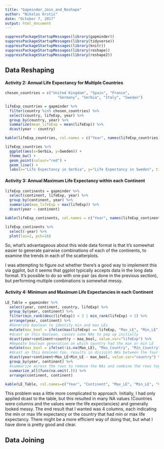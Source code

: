 ```yaml
---
title: "Gapminder_Join_and_Reshape"
author: "Nikolas Krstic"
date: "October 7, 2017"
output: html_document
---
```


```r
suppressPackageStartupMessages(library(gapminder))
suppressPackageStartupMessages(library(tidyverse))
suppressPackageStartupMessages(library(knitr))
suppressPackageStartupMessages(library(reshape))
suppressPackageStartupMessages(library(reshape2))
```

## Data Reshaping

#### Activity 2: Annual Life Expectancy for Multiple Countries

```r
chosen_countries = c("United Kingdom", "Spain", "France",
                        "Germany", "Serbia", "Italy", "Sweden")

lifeExp_countries = gapminder %>%
  filter(country %in% chosen_countries) %>%
  select(country, lifeExp, year) %>%
  group_by(country, year) %>%
  summarize(mean_lifeExp = mean(lifeExp)) %>%
  dcast(year ~ country)

kable(lifeExp_countries, col.names = c("Year", names(lifeExp_countries)[2:ncol(lifeExp_countries)]))
```

```r
lifeExp_countries %>%
  ggplot(aes(x=Serbia, y=Sweden)) +
  theme_bw() +
  geom_point(colour="red") +
  geom_line() +
  labs(x="Life Expectancy in Serbia", y="Life Expectancy in Sweden", title="Life Expectancy during 1952-2007")
```


#### Activity 3: Annual Maximum Life Expectancy within each Continent

```r
lifeExp_continents = gapminder %>%
  select(continent, lifeExp, year) %>%
  group_by(continent, year) %>%
  summarize(max_lifeExp = max(lifeExp)) %>%
  dcast(year ~ continent)

kable(lifeExp_continents, col.names = c("Year", names(lifeExp_continents)[2:ncol(lifeExp_continents)]))
```

```r
lifeExp_continents %>%
  select(-year) %>%
  plot(las=2, pch=16)
```

So, what's advantageous about this wide data format is that it's somewhat easier to generate pairwise combinations of each of the continents, to examine the trends in each of the scatterplots.

I was attempting to figure out whether there's a good way to implement this via ggplot, but it seems that ggplot typically accepts data in the long data format. It's possible to do so with one pair (as done in the previous section), but performing multiple combinations is somewhat messy.


#### Activity 4: Minimum and Maximum Life Expectancies in each Continent

```r
LE_Table = gapminder %>%
  select(year, continent, country, lifeExp) %>%
  group_by(year, continent) %>%
  filter(min_rank(desc(lifeExp)) < 2 | min_rank(lifeExp) < 2) %>% 
  arrange(year, continent) %>%
  #Generate boolean to identify min and max LEs
  mutate(max_bool = ifelse(max(lifeExp) == lifeExp, "Max_LE", "Min_LE")) %>%
  #dcast on this boolean, causes some NAs to pop up initially
  dcast(year+continent+country ~ max_bool, value.var="lifeExp") %>%
  #Repeate boolean generation on which country had the max or min LE
  mutate(max_bool = ifelse(!is.na(Max_LE), "Max_Country", "Min_Country")) %>%
  #dcast on this boolean too, results in disjoint NAs between the four columns made
  dcast(year+continent+Max_LE+Min_LE ~ max_bool, value.var="country") %>%
  group_by(year, continent) %>%
  #summarize across the rows to remove the NAs and combine the rows together
  summarize_all(funs(na.omit(.))) %>%
  arrange(continent, continent)

kable(LE_Table, col.names=c("Year", "Continent", "Max_LE", "Min_LE", "Country_with_Max_LE", "Country_with_Min_LE"))
```

This problem was a little more complicated to approach. Initially, I had only applied dcast to the table, but this resulted in many NA values (Countries were columns and the values were the life expectancies) and generally looked messy. The end result that I wanted was 4 columns, each indicating the min or max life expectancy or the country that had min or max life expectancy. There might be a more efficient way of doing that, but what I have done is pretty good and clear.


## Data Joining




